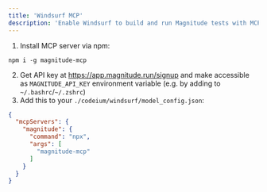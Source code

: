 ```yaml
---
title: 'Windsurf MCP'
description: 'Enable Windsurf to build and run Magnitude tests with MCP'
---
```


1. Install MCP server via npm:
```
npm i -g magnitude-mcp
```
2. Get API key at https://app.magnitude.run/signup and make accessible as `MAGNITUDE_API_KEY` environment variable (e.g. by adding to `~/.bashrc`/`~/.zshrc`)
3. Add this to your `./codeium/windsurf/model_config.json`:
```json
{
  "mcpServers": {
    "magnitude": {
      "command": "npx",
      "args": [
        "magnitude-mcp"
      ]
    }
  }
}
```
